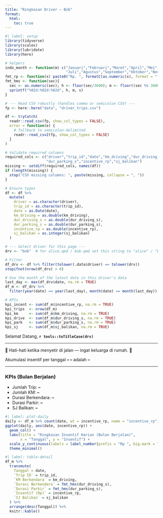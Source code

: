```yaml
---
title: "Ringkasan Driver — Bob"
format:
  html:
    toc: true
---
```



```r
#| label: setup
library(tidyverse)
library(scales)
library(lubridate)
library(here)

# helpers
indo_month <- function(m) c("Januari","Februari","Maret","April","Mei","Juni",
                            "Juli","Agustus","September","Oktober","November","Desember")[as.integer(m)]
fmt_rp <- function(x) paste0("Rp. ", formatC(as.numeric(x), format = "f", big.mark = ".", decimal.mark = ",", digits = 0))
fmt_hms <- function(sec){
  sec <- as.numeric(sec); h <- floor(sec/3600); m <- floor((sec %% 3600)/60); s <- round(sec %% 60)
  sprintf("%02d:%02d:%02d", h, m, s)
}

# --- Read CSV robustly (handles comma or semicolon CSV) ---
fp <- here::here("data", "driver_trips.csv")

df <- tryCatch(
  readr::read_csv(fp, show_col_types = FALSE),
  error = function(e) {
    # fallback to semicolon-delimited
    readr::read_csv2(fp, show_col_types = FALSE)
  }
)

# Validate required columns
required_cols <- c("driver","trip_id","date","km_driving","dur_driving_s",
                   "dur_parking_s","incentive_rp","sj_balikan")
missing <- setdiff(required_cols, names(df))
if (length(missing)) {
  stop("CSV missing columns: ", paste(missing, collapse = ", "))
}

# Ensure types
df <- df %>%
  mutate(
    driver = as.character(driver),
    trip_id = as.character(trip_id),
    date = as.Date(date),
    km_driving = as.double(km_driving),
    dur_driving_s = as.double(dur_driving_s),
    dur_parking_s = as.double(dur_parking_s),
    incentive_rp = as.double(incentive_rp),
    sj_balikan = as.integer(sj_balikan)
  )

# --- Select driver for this page ---
drv <- "bob"  # for alice.qmd / bob.qmd set this string to "alice" / "bob"

# Filter
df_drv <- df %>% filter(tolower(.data$driver) == tolower(drv))
stopifnot(nrow(df_drv) > 0)

# Use the month of the latest date in this driver's data
last_day <- max(df_drv$date, na.rm = TRUE)
df_m <- df_drv %>%
  filter(year(date) == year(last_day), month(date) == month(last_day))

# KPIs
kpi_incent <- sum(df_m$incentive_rp, na.rm = TRUE)
kpi_trips  <- nrow(df_m)
kpi_km     <- sum(df_m$km_driving, na.rm = TRUE)
kpi_drive  <- sum(df_m$dur_driving_s, na.rm = TRUE)
kpi_park   <- sum(df_m$dur_parking_s, na.rm = TRUE)
kpi_sj     <- sum(df_m$sj_balikan, na.rm = TRUE)
```





Selamat Datang, **`r tools::toTitleCase(drv)`**

---

::: {.well}
🚚 Hati-hati ketika menyetir di jalan — ingat keluarga di rumah. 🏡
:::

::: {.well}
Akumulasi insentif per tanggal **<span id="sum_day">–</span> <span id="sum_month">–</span>** adalah **<span id="kpi_incent">–</span>**
:::

---

### KPIs (Bulan Berjalan)
- Jumlah Trip: **<span id="kpi_trips">–</span>**  
- Jumlah KM: **<span id="kpi_km">–</span>**  
- Durasi Berkendara: **<span id="kpi_drive">–</span>**  
- Durasi Parkir: **<span id="kpi_park">–</span>**  
- SJ Balikan: **<span id="kpi_sj">–</span>**

<!-- CSV parser -->
<script src="https://cdn.jsdelivr.net/npm/papaparse@5.4.1/papaparse.min.js"></script>

<script>
(function () {
  // === CONFIG ===
  const RAW_CSV_URL =
    "https://raw.githubusercontent.com/romanusdd-spec/driver-incentive-site/refs/heads/data-updates/data/driver_trips.csv";

  // Driver name from file name (drivers/dodi.html -> "dodi")
  const path = (location.pathname || "").toLowerCase();
  const m = path.match(/\/drivers\/([^\/]+)\.html$/);
  const DRIVER = m ? m[1] : ""; // "dodi", "alice", "bob", etc.

  // Helpers
  const indoMonth = (i) => ["Januari","Februari","Maret","April","Mei","Juni","Juli","Agustus","September","Oktober","November","Desember"][i];
  const fmtRp = (x) => {
    const n = Math.round(Number(x) || 0);
    return "Rp. " + n.toString().replace(/\B(?=(\d{3})+(?!\d))/g, ".");
  };
  const fmtHMS = (sec) => {
    sec = Math.round(Number(sec) || 0);
    const h = Math.floor(sec / 3600);
    const m = Math.floor((sec % 3600) / 60);
    const s = sec % 60;
    const pad = (z) => String(z).padStart(2, "0");
    return `${pad(h)}:${pad(m)}:${pad(s)}`;
  };

  // Safely set text in a #target if it exists
  function setText(id, val) {
    const el = document.getElementById(id);
    if (el) el.textContent = val;
  }

  // Load + compute
  fetch(RAW_CSV_URL, { cache: "no-store" })
    .then((r) => {
      if (!r.ok) throw new Error("CSV fetch failed: " + r.status);
      return r.text();
    })
    .then((csvText) => new Promise((resolve) => {
      Papa.parse(csvText, {
        header: true,
        skipEmptyLines: true,
        complete: (res) => resolve(res.data)
      });
    }))
    .then((rows) => {
      if (!Array.isArray(rows) || !rows.length) throw new Error("CSV empty");
      // Filter by driver (case-insensitive)
      const drvRows = rows.filter(r => (r.driver || "").toLowerCase() === DRIVER);
      if (!drvRows.length) throw new Error("No rows for driver: " + DRIVER);

      // Convert fields
      const parseDate = (d) => new Date(d); // assuming YYYY-MM-DD in CSV
      drvRows.forEach(r => {
        r._date = parseDate(r.date);
        r._km   = Number(r.km_driving || 0);
        r._drive= Number(r.dur_driving_s || 0);
        r._park = Number(r.dur_parking_s || 0);
        r._inc  = Number(r.incentive_rp || 0);
        r._sj   = Number(r.sj_balikan || 0);
      });

      // Last day available for this driver
      const last = drvRows.reduce((a, b) => (a._date > b._date ? a : b))._date;
      const ly = last.getFullYear(), lm = last.getMonth();

      // Month-to-date filter
      const mtd = drvRows.filter(r => r._date.getFullYear() === ly && r._date.getMonth() === lm);

      // KPIs
      const kpi_trips  = mtd.length;
      const kpi_km     = mtd.reduce((s, r) => s + r._km, 0);
      const kpi_drive  = mtd.reduce((s, r) => s + r._drive, 0);
      const kpi_park   = mtd.reduce((s, r) => s + r._park, 0);
      const kpi_inc    = mtd.reduce((s, r) => s + r._inc, 0);
      const kpi_sj     = mtd.reduce((s, r) => s + r._sj, 0);

      // Paint the page
      setText("sum_day",   String(last.getDate()));
      setText("sum_month", indoMonth(lm));
      setText("kpi_incent", fmtRp(kpi_inc));
      setText("kpi_trips",  kpi_trips);
      setText("kpi_km",     kpi_km.toLocaleString("id-ID"));
      setText("kpi_drive",  fmtHMS(kpi_drive));
      setText("kpi_park",   fmtHMS(kpi_park));
      setText("kpi_sj",     kpi_sj);
    })
    .catch((err) => {
      console.warn("[dashboard live update] fallback to static values:", err);
      // If something goes wrong, your existing static R-rendered values remain visible.
    });
})();
</script>

```r
#| label: plot-daily
daily <- df_m %>% count(date, wt = incentive_rp, name = "incentive_rp")
ggplot(daily, aes(date, incentive_rp)) +
  geom_col() +
  labs(title = "Ringkasan Insentif Harian (Bulan Berjalan)",
       x = "Tanggal", y = "Insentif") +
  scale_y_continuous(labels = label_number(prefix = "Rp ", big.mark = ".", decimal.mark = ",")) +
  theme_minimal()
```



```r
#| label: table-detail
df_m %>%
  transmute(
    Tanggal = date,
    `Trip ID` = trip_id,
    `KM Berkendara` = km_driving,
    `Durasi Berkendara` = fmt_hms(dur_driving_s),
    `Durasi Parkir` = fmt_hms(dur_parking_s),
    `Insentif (Rp)` = incentive_rp,
    `SJ Balikan` = sj_balikan
  ) %>%
  arrange(desc(Tanggal)) %>%
  knitr::kable()
```
